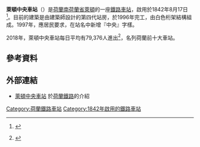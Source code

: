 {{noteTA
|G1=荷兰地名
}}
{{Infobox Station
|BoxWidth = 24em
|Title = 萊頓中央車站
|SubTitle = 
|EngTitle = Station Leiden Centraal
|EngSubTitle = 
|StationSymbol = 
|symbol_right=[[File:Nederlandse_spoorwegen_logo.svg|20px]] 
|linecolour = #22428B
|ImageName = Station Leiden Centraal 2012.jpg
|ImageSize = 290px
|ImageCaption = 
|ImagePadding = 0
|Code = Ledn
|Operator = [[荷兰铁路|荷兰铁路]]
|Owned = 
|Line = 
|Place = {{NED}}[[南荷蘭省|南荷蘭省]][[萊頓|萊頓]]
|Coord =  {{Coord|52|09|59|N|4|28|56|E|type:railwaystation_region:NL|display=inline,title}}
|Style = 高架車站
|Hall Style = 
|PlatformType = 
|PlatformNumber = 3
|TrackNum = 
|Interchange = 
|ExitNumber = 
|StartDate = 1842年8月17日
|Elevation = 
|Depth = 
|connection = 
|yearly ridership = 
|daily ridership = 
}}

'''萊頓中央車站'''（{{lang-nl|Station Leiden Centraal}}）是[[荷蘭|荷蘭]][[南荷蘭省|南荷蘭省]][[萊頓|萊頓]]的一座[[鐵路車站|鐵路車站]]，啟用於1842年8月17日<ref>{{Cite web |url=http://stationsweb.nl/gebouw.asp?rec=30 |title=stationsgebouw Leiden Centraal |access-date=2021-01-04 |archive-date=2017-08-02 |archive-url=https://web.archive.org/web/20170802170159/http://stationsweb.nl/gebouw.asp?rec=30 |dead-url=no }}</ref>。目前的建築是由建築師{{link-nl|哈里·賴恩德斯|Harry Reijnders}}設計的第四代站房，於1996年完工，由白色桁架結構組成。1997年，應居民要求，在站名中新增『中央』字樣。

2018年，萊頓中央車站每日平均有79,376人進出<ref>{{Internetquelle |url=https://nieuws.ns.nl/grootste-kleinste-en-snelst-groeiende-stations-2018/ |titel=Grootste, kleinste en snelst groeiende stations 2018 |hrsg=Nederlandse Spoorwegen N.V. |datum=2019-07-04 |zugriff=2019-07-21 |sprache=nl }} {{Wayback|url=https://nieuws.ns.nl/grootste-kleinste-en-snelst-groeiende-stations-2018/ |date=20201130215520 }}</ref>，名列荷蘭前十大車站。

==參考資料==
{{reflist}}

==外部連結==
*[https://www.ns.nl/stationsinformatie/ledn/leiden-centraal 萊頓中央車站] {{Wayback|url=https://www.ns.nl/stationsinformatie/ledn/leiden-centraal |date=20190209232400 }} 於[[荷蘭鐵路|荷蘭鐵路]]的介紹

[[Category:荷蘭鐵路車站|Category:荷蘭鐵路車站]]
[[Category:1842年啟用的鐵路車站|Category:1842年啟用的鐵路車站]]